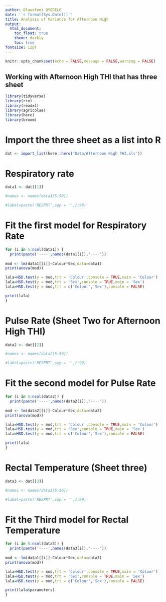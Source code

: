 ```yaml
---
author: Oluwafemi OYEDELE
date: '`r format(Sys.Date())`'
title: Analysis of Variance for Afternoon High
output:
  html_document:
    toc_float: true
    theme: darkly
    toc: true
fontsize: 12pt
---
```



```r
knitr::opts_chunk$set(echo = FALSE,message = FALSE,warning = FALSE)
```

## Working with Afternoon High THI that has three sheet  

```r
library(tidyverse)
library(rio)
library(readxl)
library(agricolae)
library(here)
library(broom)
```

# Import the three sheet as a list into R

```r
dat <- import_list(here::here('Data/Afternoon High THI.xls'))
```


# Respiratory rate

```r
data1 <- dat[[1]]

#names <- names(data1[5:50])

#label=paste('RESPRT',sep = '',1:90)
```
# Fit the first model for Respiratory Rate  
```r
for (i in 5:ncol(data1)) {
  print(paste('----',names(data1[i]),'----'))
  
mod <- lm(data1[[i]]~Colour*Sex,data=data1)
print(anova(mod))

lala=HSD.test(y = mod,trt = 'Colour',console = TRUE,main = 'Colour')
lala=HSD.test(y = mod,trt = 'Sex',console = TRUE,main = 'Sex')
lala=HSD.test(y = mod,trt = c('Colour','Sex'),console = FALSE)

print(lala)
}
```

# Pulse Rate (Sheet Two for Afternoon High THI)

```r
data2 <- dat[[2]]

#names <- names(data2[5:50])

#label=paste('RESPRT',sep = '',1:90)
```
# Fit the second model for Pulse Rate
```r
for (i in 5:ncol(data2)) {
  print(paste('----',names(data2[i]),'----'))
  
mod <- lm(data2[[i]]~Colour*Sex,data=data2)
print(anova(mod))

lala=HSD.test(y = mod,trt = 'Colour',console = TRUE,main = 'Colour')
lala=HSD.test(y = mod,trt = 'Sex',console = TRUE,main = 'Sex')
lala=HSD.test(y = mod,trt = c('Colour','Sex'),console = FALSE)

print(lala)
}

```


# Rectal Temperature (Sheet three)

```r
data3 <- dat[[3]]

#names <- names(data3[5:50])

#label=paste('RESPRT',sep = '',1:90)
```
# Fit the Third model for Rectal Temperature
```r
for (i in 5:ncol(data3)) {
  print(paste('----',names(data3[i]),'----'))
  
mod <- lm(data1[[i]]~Colour*Sex,data=data3)
print(anova(mod))

lala=HSD.test(y = mod,trt = 'Colour',console = TRUE,main = 'Colour')
lala=HSD.test(y = mod,trt = 'Sex',console = TRUE,main = 'Sex')
lala=HSD.test(y = mod,trt = c('Colour','Sex'),console = FALSE)

print(lala$parameters)
}
```
